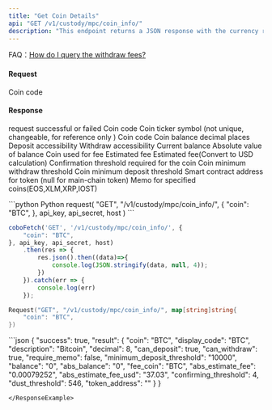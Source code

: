 ```yaml
---
title: "Get Coin Details"
api: "GET /v1/custody/mpc/coin_info/"
description: "This endpoint returns a JSON response with the currency rate and unit for a given coin code. The endpoint requires authentication and takes a 'coin_code' parameter in the GET request."
---
```


<Tip> FAQ：[How do I query the withdraw fees?](/faqs/coin-management#how-do-i-query-the-withdrawal-fees)</Tip>


#### Request
<ParamField query="coin" type="String" required>Coin code</ParamField>

#### Response
<ResponseField name="success" type="bool">request successful or failed</ResponseField>
<ResponseField name="result" type="object">
    <Expandable title="object">
        <ResponseField name="coin" type="String">Coin code</ResponseField>
        <ResponseField name="display_code" type="String">Coin ticker symbol  (not unique, changeable, for reference only )</ResponseField>
        <ResponseField name="description" type="String">Coin code</ResponseField>
        <ResponseField name="decimal" type="Int">Coin balance decimal places</ResponseField>
        <ResponseField name="can_deposit" type="bool">Deposit accessibility</ResponseField>
        <ResponseField name="can_withdraw" type="bool">Withdraw accessibility</ResponseField>
        <ResponseField name="balance" type="String">Current balance</ResponseField>
        <ResponseField name="abs_balance" type="String">Absolute value of balance</ResponseField>
        <ResponseField name="fee_coin" type="String">Coin used for fee</ResponseField>
        <ResponseField name="abs_estimate_fee" type="String">Estimated fee</ResponseField>
        <ResponseField name="abs_estimate_fee_usd" type="String">Estimated fee(Convert to USD calculation) </ResponseField>
        <ResponseField name="confirming_threshold" type="Int">Confirmation threshold required for the coin</ResponseField>
        <ResponseField name="dust_threshold" type="Int">Coin minimum withdraw threshold</ResponseField>
        <ResponseField name="minimum_deposit_threshold" type="String">Coin minimum deposit threshold</ResponseField>
        <ResponseField name="token_address" type="String">Smart contract address for token (null for main-chain token)</ResponseField>
        <ResponseField name="require_memo" type="String">Memo for specified coins(EOS,XLM,XRP,IOST)</ResponseField>
    </Expandable>
</ResponseField>

<RequestExample>
```python Python
request(
  "GET",
  "/v1/custody/mpc/coin_info/",
  {
    "coin": "BTC",
  },
  api_key, api_secret, host
)
```

```javascript JavaScript
coboFetch('GET', '/v1/custody/mpc/coin_info/', {
    "coin": "BTC",
}, api_key, api_secret, host)
    .then(res => {
        res.json().then((data)=>{
            console.log(JSON.stringify(data, null, 4));
        })
    }).catch(err => {
        console.log(err)
    });
```

```go Go
Request("GET", "/v1/custody/mpc/coin_info/", map[string]string{
    "coin": "BTC",
})
```

</RequestExample>

<ResponseExample>
```json
{
    "success": true,
    "result": {
        "coin": "BTC",
        "display_code": "BTC",
        "description": "Bitcoin",
        "decimal": 8,
        "can_deposit": true,
        "can_withdraw": true,
        "require_memo": false,
        "minimum_deposit_threshold": "10000",
        "balance": "0",
        "abs_balance": "0",
        "fee_coin": "BTC",
        "abs_estimate_fee": "0.00079252",
        "abs_estimate_fee_usd": "37.03",
        "confirming_threshold": 4,
        "dust_threshold": 546,
        "token_address": ""
    }
}

```
</ResponseExample>

